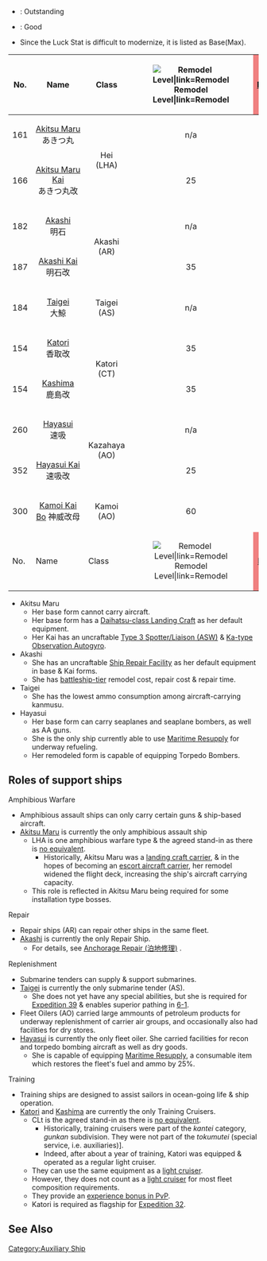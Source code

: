 * {{color|lime|Green}}: Outstanding
* {{color|gold|Yellow}}: Good
* Since the Luck Stat is difficult to modernize, it is listed as Base(Max).

{| class="wikitable sortable"
!No.
!Name
!Class
! style="width: 30px; text-align: center; vertical-align: middle;" |[[File:Remodel_Icon.png|Remodel Level|link=Remodel]]
! style="width:30px;vertical-align:middle;background-color:rgb(240,128,128);" |[[file:icon_Gun.png|Firepower]]
! style="width:30px;vertical-align:middle;background-color:rgb(135,206,250);" |[[file:icon_Torpedo.png|Torpedo Attack]]
! style="width:30px;vertical-align:middle;background-color:rgb(244,164,96);" |[[file:icon_AA.png|Anti-Air]]
! style="width:30px;vertical-align:middle;background-color:rgb(255,245,238);" |[[file:icon_ASW.png|Anti-Submarine]]
! style="width:30px;vertical-align:middle;background-color:rgb(127,255,212);" |[[file:icon_LOS.png|View Range]]
! style="width:30px;vertical-align:middle;background-color:rgb(152,251,152);" |[[file:icon_Luck.png|Luck]]
! style="width:30px;vertical-align:middle;background-color:rgb(255,192,203);" |[[file:icon_HP.png|Health]]
! style="width:30px;vertical-align:middle;background-color:yellow;" |[[file:icon_Armor.png|Armor]]
! style="width:30px;vertical-align:middle;background-color:rgb(238,130,238);" |[[file:icon_Evasion.png|Evasion]]
! style="width:30px;vertical-align:middle;background-color:aqua;" |[[file:icon_Speed.png|Speed]]
! style="width:30px;vertical-align:middle;background-color:silver;" |[[file:icon_Aircraft.png|Aircraft]]
!{{Fuel}}
!{{Ammo}}
|-
| style="text-align:center;" |161
| style="text-align:center;" |[[Akitsumaru|Akitsu&nbsp;Maru]]<br />あきつ丸
| rowspan="2" style="text-align:center;" |Hei<br />(LHA)
| style="text-align:center;" data-sort-value="0"|n/a
| style="text-align:center;" |19
| style="text-align:center;" |0
| style="text-align:center;" |29
| style="text-align:center;" |0
| style="text-align:center;" |13
| style="text-align:center;" |10(39)
| style="text-align:center;" |38
| style="text-align:center;" |33
| style="text-align:center;" |39
| style="text-align:center;" |Slow
| style="text-align:center;" |0
| style="text-align:center;" |40
| style="background-color:lime;text-align:center;" |10
|-
| style="text-align:center;" |166
| style="text-align:center;" |[[Akitsumaru|Akitsu Maru Kai]]<br />あきつ丸改
| style="text-align:center;" |25
| style="text-align:center;" |33
| style="text-align:center;" |0
| style="text-align:center;" |37
| style="text-align:center;" |0
| style="text-align:center;" |59
|13(49)
| style="text-align:center;" |40
| style="text-align:center;" |43
| style="text-align:center;" |49
|Slow
| style="text-align:center;" |24 (8,8,8)
| style="text-align:center;" |45
| style="background-color:lime;text-align:center;" |25
|-
| style="text-align:center;" |182
| style="text-align:center;" |[[Akashi]]<br />明石
| rowspan="2" style="text-align:center;" |Akashi<br />(AR)
| style="text-align:center;" data-sort-value="0"|n/a
| style="text-align:center;" |14
| style="text-align:center;" |0
| style="text-align:center;" |24
| style="text-align:center;" |0
| style="text-align:center;" |5
| style="text-align:center;" |10(39)
| style="text-align:center;" |39
| style="text-align:center;" |19
| style="text-align:center;" |29
| style="text-align:center;" |Slow
| style="text-align:center;" |0
| style="text-align:center;" |50
| style="background-color:lime;text-align:center;" |10
|-
| style="text-align:center;" |187
| style="text-align:center;" |[[Akashi|Akashi Kai]]<br />明石改
| style="text-align:center;" |35
| style="text-align:center;" |24
| style="text-align:center;" |0
| style="text-align:center;" |36
| style="text-align:center;" |0
| style="text-align:center;" |6
| style="text-align:center;" |12(49)
| style="text-align:center;" |45
| style="text-align:center;" |27
| style="text-align:center;" |39
| style="text-align:center;" |Slow
| style="text-align:center;" |0
| style="text-align:center;" |55
| style="background-color:lime;text-align:center;" |15
|-
| style="text-align:center;" |184
| style="text-align:center;" |[[Taigei]]<br />大鯨
| style="text-align:center;" |Taigei<br />(AS)
| style="text-align:center;" data-sort-value="0"|n/a
| style="text-align:center;" |15
| style="text-align:center;" |0
| style="text-align:center;" |36
| style="text-align:center;" |0
| style="text-align:center;" |48
| style="text-align:center;" |20(59)
| style="text-align:center;" |39
| style="text-align:center;" |37
| style="text-align:center;" |39
| style="text-align:center;" |Slow
| style="text-align:center;" data-sort-value="08 (2,3,3)"|8 (2,3,3)
| style="text-align:center;" |35
| style="background-color:lime;text-align:center;" |10
|-
| style="text-align:center;" |154
| style="text-align:center;" |[[Katori]]<br />香取改
|  rowspan="2" style="text-align:center;" |Katori<br />(CT)
| style="text-align:center;" |35
| style="text-align:center;" |36
| style="text-align:center;" |40
| style="text-align:center;" |48
| style="text-align:center;" |39
| style="text-align:center;" |48
| style="text-align:center;" |12(54)
| style="text-align:center;" |40
| style="text-align:center;" |39
| style="text-align:center;" |52
| style="text-align:center;" |Slow
| style="text-align:center;" data-sort-value="08 (2,2,2,2)"|8 (2,2,2,2)
| style="text-align:center;" |35
| style="text-align:center;" |20
|-
| style="text-align:center;" |154
| style="text-align:center;" |[[Kashima]]<br />鹿島改
| style="text-align:center;" |35
| style="text-align:center;" |36
| style="text-align:center;" |40
| style="text-align:center;" |48
| style="text-align:center;" |39
| style="text-align:center;" |48
| style="text-align:center;" |12(54)
| style="text-align:center;" |40
| style="text-align:center;" |39
| style="text-align:center;" |52
| style="text-align:center;" |Slow
| style="text-align:center;" data-sort-value="08 (2,2,2,2)"|8 (2,2,2,2)
| style="text-align:center;" |35
| style="text-align:center;" |20
|-
| style="text-align:center;" |260
| style="text-align:center;" |[[Hayasui]]<br />速吸
| rowspan="2" style="text-align:center;" |Kazahaya<br />(AO)
| style="text-align:center;" data-sort-value="0"|n/a
| style="text-align:center;" |22
| style="text-align:center;" |0
| style="text-align:center;" |32
| style="text-align:center;" |20
| style="text-align:center;" |40
| style="text-align:center;" data-sort-value="08(44)"|8 (44)
| style="text-align:center;" |43
| style="text-align:center;" |15
| style="text-align:center;" |28
| style="text-align:center;" |Slow
| style="text-align:center;" data-sort-value="07 (6,1)"|7 (6,1)
| style="text-align:center;" |100
| style="background-color:lime;text-align:center;" |15
|-
| style="text-align:center;" |352
| style="text-align:center;" |[[Hayasui|Hayasui Kai]] 速吸改
| style="text-align:center;" |25
| style="text-align:center;" |36
| style="text-align:center;" |0
| style="text-align:center;" |48
| style="text-align:center;" |36
| style="text-align:center;" |59
| style="text-align:center;" data-sort-value="08(44)"|8 (44)
| style="text-align:center;" |48
| style="text-align:center;" |19
| style="text-align:center;" |33
| style="text-align:center;" |Slow
| style="text-align:center;" |10 (6,3,1)
| style="text-align:center;" |120
| style="text-align:center;" |20
|-
| style="text-align:center;" |300
| style="text-align:center;" |[[Kamoi|Kamoi Kai Bo]] 神威改母
| style="text-align:center;" |Kamoi (AO)
| style="text-align:center;" |60
| style="text-align:center;" |25
| style="text-align:center;" |0
| style="text-align:center;" |34
| style="text-align:center;" |30
| style="text-align:center;" |54
| style="text-align:center;" |20(79)
| style="text-align:center;" |39
| style="text-align:center;" |33
| style="text-align:center;" |38
| style="text-align:center;" |Slow
| style="text-align:center;" |3 (1,1,1)
| style="text-align:center;" |30
| style="text-align:center;" |20
|- 
!No.
!Name
!Class
! style="width: 30px; text-align: center; vertical-align: middle;" |[[File:Remodel_Icon.png|Remodel Level|link=Remodel]]
! style="width: 30px; text-align: center; vertical-align: middle; background-color: LightCoral;" |[[file:icon_Gun.png|Firepower]]
! style="width: 30px; text-align: center; vertical-align: middle; background-color: LightSkyBlue;" |[[file:icon_Torpedo.png|Torpedo Attack]]
! style="width: 30px; text-align: center; vertical-align: middle; background-color: SandyBrown;" |[[file:icon_AA.png|Anti-Air]]
! style="width: 30px; text-align: center; vertical-align: middle; background-color: Seashell;" |[[file:icon_ASW.png|Anti-Submarine]]
! style="width: 30px; text-align: center; vertical-align: middle; background-color: Aquamarine;" |[[file:icon_LOS.png|View Range]]
! style="width: 30px; text-align: center; vertical-align: middle; background-color: PaleGreen;" |[[file:icon_Luck.png|Luck]]
! style="width: 30px; text-align: center; vertical-align: middle; background-color: Pink;" |[[file:icon_HP.png|Health]]
! style="width: 30px; text-align: center; vertical-align: middle; background-color: yellow;" |[[file:icon_Armor.png|Armor]]
! style="width: 30px; text-align: center; vertical-align: middle; background-color: Violet;" |[[file:icon_Evasion.png|Evasion]]
! style="width: 30px; text-align: center; vertical-align: middle; background-color: Aqua;" |[[file:icon_Speed.png|Speed]]
! style="width: 30px; text-align: center; vertical-align: middle; background-color: Silver;" |[[file:icon_Aircraft.png|Aircraft]]
!{{Fuel}}
!{{Ammo}}
|}
* Akitsu Maru
** Her base form cannot carry aircraft.
** Her base form has a [[Daihatsu-class Landing Craft]] as her default equipment.
** Her Kai has an uncraftable [[Type 3 Spotter/Liaison (ASW)]] & [[Ka-type Observation Autogyro]].
* Akashi
** She has an uncraftable [[Ship Repair Facility]] as her default equipment in base & Kai forms.
** She has [[List of battleships by upgraded maximum stats|battleship-tier]] remodel cost, repair cost & repair time.
* Taigei
** She has the lowest ammo consumption among aircraft-carrying kanmusu.
* Hayasui
** Her base form can carry seaplanes and seaplane bombers, as well as AA guns.
** She is the only ship currently able to use [[Maritime Resupply]] for underway refueling.
** Her remodeled form is capable of equipping {{BluePlane}} Torpedo Bombers.

==Roles of support ships==
;Amphibious Warfare
* Amphibious assault ships can only carry certain guns & ship-based aircraft.
* [[Akitsumaru|Akitsu Maru]] is currently the only amphibious assault ship
** LHA is one amphibious warfare type & the agreed stand-in as there is [[Glossary#Class classification|no equivalent]].
*** Historically, Akitsu Maru was a [[wikipedia:Landing_craft_carrier|landing craft carrier]], & in the hopes of becoming an [[wikipedia:Escort_aircraft_carrier|escort aircraft carrier]], her remodel widened the flight deck, increasing the ship's aircraft carrying capacity.
** This role is reflected in Akitsu Maru being required for some installation type bosses.

;Repair
* Repair ships (AR) can repair other ships in the same fleet.
* [[Akashi]] is currently the only Repair Ship.
** For details, see [[Akashi#Anchorage Repair (泊地修理)|Anchorage Repair (泊地修理)]] .

;Replenishment
* Submarine tenders can supply & support submarines.
* [[Taigei|​Taigei]] is currently the only submarine tender (AS).
** She does not yet have any special abilities, but she is required for [[Expeditions|Expedition 39]] & enables superior pathing in [[World 6|6-1]].
*Fleet Oilers (AO) carried large ammounts of petroleum products for underway replenishment of carrier air groups, and occasionally also had facilities for dry stores.
* [[Hayasui]] is currently the only fleet oiler. She carried facilities for recon and torpedo bombing aircraft as well as dry goods.
** She is capable of equipping [[Maritime Resupply]], a consumable item which restores the fleet's fuel and ammo by 25%.

;Training
* Training ships are designed to assist sailors in ocean-going life & ship operation.
* [[Katori]] and [[Kashima]] are currently the only Training Cruisers.
** CLt is the agreed stand-in as there is [[Glossary#Class classification|no equivalent]].
*** Historically, training cruisers were part of the ''kantei'' category, ''gunkan'' subdivision. They were not part of the ''tokumutei'' (special service, i.e. auxiliaries)].
*** Indeed, after about a year of training, Katori was equipped & operated as a regular light cruiser.
** They can use the same equipment as a [[:Category:Light Cruisers|light cruiser]].
** However, they does not count as a [[:Category:Light Cruisers|light cruiser]] for most fleet composition requirements.
** They provide an [[Katori#Notes|experience bonus in PvP]].
** Katori is required as flagship for [[Expeditions|Expedition 32]].

==See Also==
{{shiplist}}
[[Category:Auxiliary Ship]]